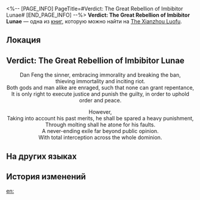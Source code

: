 <%-- [PAGE_INFO]
PageTitle=#Verdict: The Great Rebellion of Imbibitor Lunae#
[END_PAGE_INFO] --%>
{{Дополнить}}
{{Книга Инфобокс
|id           = 225
|partIds      = 190457
|Название     = 
|Изображение  = Иконка рукописи с Лофу Сяньчжоу 3.png
|Мир          = The Xianzhou Luofu
|Томов        = 1
|Автор        = <!--нужно добавить-->
|Описание     = A verdict for the mastermind behind the Sedition of Imbibitor Lunae. This verdict has a huge impact on the future of Xianzhou.
|Том1         = {{tx}}
|Источник1    = {{tx|Отсутствует источник}}
|Персонажи    = 
|Фракции      = 
}}
'''Verdict: The Great Rebellion of Imbibitor Lunae''' — одна из [[Книги|книг]], которую можно найти на [[The Xianzhou Luofu]].

==Локация==
{{Отметка карты|<!--название карты-->|<!--id отметки-->}}

==Verdict: The Great Rebellion of Imbibitor Lunae==
<div align="center">Dan Feng the sinner, embracing immorality and breaking the ban,<br />
thieving immortality and inciting riot.<br />
Both gods and man alike are enraged, such that none can grant repentance,<br />
It is only right to execute justice and punish the guilty, in order to uphold order and peace.

However,<br />
Taking into account his past merits, he shall be spared a heavy punishment,<br />
Through molting shall he atone for his faults.<br />
A never-ending exile far beyond public opinion.<br /> With total interception across the whole dominion.</div>

==На других языках==
{{На других языках
|en   = Verdict: The Great Rebellion of Imbibitor Lunae
|zhs  = 饮月大逆判牍
|zht  = 飲月大逆判牘
|ja   = 飲月大逆判牘
|ko   = 대역죄인 음월 판결 문서
|es   = Veredicto: la gran rebelión de Imbibitor Lunae
|fr   = Verdict&nbsp;: La grande rébellion de l'Imbibitor Lunae
|ru   = Приговор по делу о государственной измене Пожирателя Луны
|th   = คำตัดสินแห่งกบฏจ้าวยลจันทรา
|vi   = Bản Án: Phán Quyết Ẩm Nguyệt Đại Nghịch
|de   = Urteilsspruch: Die große Rebellion des Imbibitor Lunae
|id   = Pemberontakan Besar Imbibitor Lunae
|pt   = Veredito: A Grande Rebelião do Embebidor Lunae
}}

==История изменений==
{{История изменений|3.5}}

[[en:]]